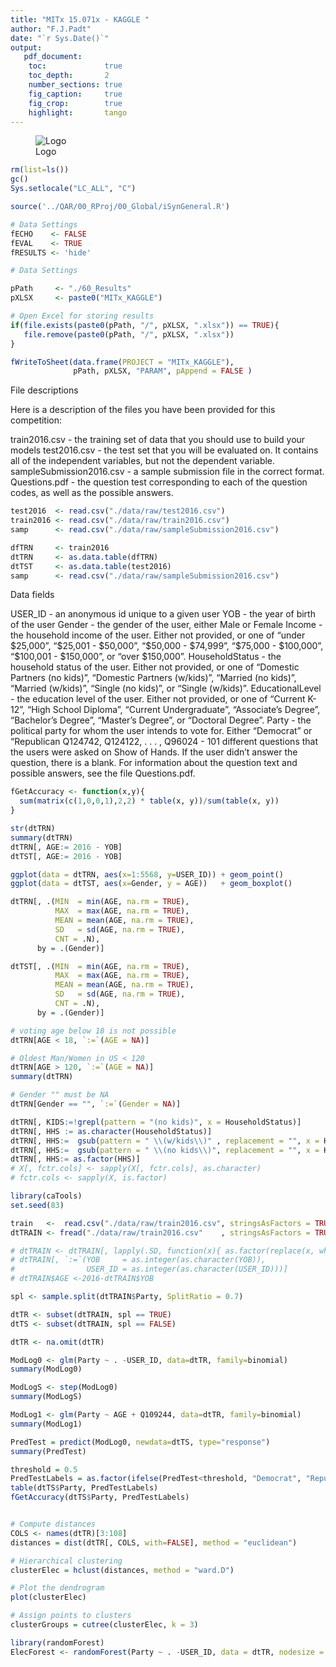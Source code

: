 ```yaml
---
title: "MITx 15.071x - KAGGLE "
author: "F.J.Padt"
date: "`r Sys.Date()`"
output: 
   pdf_document:
    toc:             true
    toc_depth:       2
    number_sections: true
    fig_caption:     true
    fig_crop:        true
    highlight:       tango    
---
```


\newpage
![Logo](http://www.grandvision.com/img/logoGV.png) 



```r

rm(list=ls())
gc()
Sys.setlocale("LC_ALL", "C")

source('../QAR/00_RProj/00_Global/iSynGeneral.R')

# Data Settings
fECHO    <- FALSE
fEVAL    <- TRUE
fRESULTS <- 'hide' 

# Data Settings

pPath     <- "./60_Results" 
pXLSX     <- paste0("MITx_KAGGLE") 

# Open Excel for storing results
if(file.exists(paste0(pPath, "/", pXLSX, ".xlsx")) == TRUE){
   file.remove(paste0(pPath, "/", pXLSX, ".xlsx"))
}

fWriteToSheet(data.frame(PROJECT = "MITx_KAGGLE"), 
              pPath, pXLSX, "PARAM", pAppend = FALSE )

```

File descriptions

Here is a description of the files you have been provided for this competition: 

train2016.csv - the training set of data that you should use to build your models
test2016.csv - the test set that you will be evaluated on. It contains all of the independent variables, but not the dependent variable.
sampleSubmission2016.csv - a sample submission file in the correct format.
Questions.pdf - the question test corresponding to each of the question codes, as well as the possible answers.


```r
test2016  <- read.csv("./data/raw/test2016.csv")
train2016 <- read.csv("./data/raw/train2016.csv")
samp      <- read.csv("./data/raw/sampleSubmission2016.csv")

dfTRN     <- train2016
dtTRN     <- as.data.table(dfTRN)
dtTST     <- as.data.table(test2016)
samp      <- read.csv("./data/raw/sampleSubmission2016.csv")
```

Data fields

USER_ID - an anonymous id unique to a given user
YOB - the year of birth of the user
Gender - the gender of the user, either Male or Female
Income - the household income of the user. Either not provided, or one of "under $25,000", "$25,001 - $50,000", "$50,000 - $74,999", "$75,000 - $100,000", "$100,001 - $150,000", or "over $150,000".
HouseholdStatus - the household status of the user. Either not provided, or one of "Domestic Partners (no kids)", "Domestic Partners (w/kids)", "Married (no kids)", "Married (w/kids)", "Single (no kids)", or "Single (w/kids)".
EducationalLevel - the education level of the user. Either not provided, or one of "Current K-12", "High School Diploma", "Current Undergraduate", "Associate's Degree", "Bachelor's Degree", "Master's Degree", or "Doctoral Degree".
Party - the political party for whom the user intends to vote for. Either "Democrat" or "Republican
Q124742, Q124122, . . . , Q96024 - 101 different questions that the users were asked on Show of Hands. If the user didn't answer the question, there is a blank. For information about the question text and possible answers, see the file Questions.pdf.

```r

fGetAccuracy <- function(x,y){
  sum(matrix(c(1,0,0,1),2,2) * table(x, y))/sum(table(x, y))
}
```



```r
str(dtTRN)
summary(dtTRN)
dtTRN[, AGE:= 2016 - YOB]
dtTST[, AGE:= 2016 - YOB]

ggplot(data = dtTRN, aes(x=1:5568, y=USER_ID)) + geom_point()
ggplot(data = dtTST, aes(x=Gender, y = AGE))   + geom_boxplot()

```

```r

dtTRN[, .(MIN  = min(AGE, na.rm = TRUE), 
          MAX  = max(AGE, na.rm = TRUE),
          MEAN = mean(AGE, na.rm = TRUE),
          SD   = sd(AGE, na.rm = TRUE),
          CNT = .N), 
      by = .(Gender)]

dtTST[, .(MIN  = min(AGE, na.rm = TRUE), 
          MAX  = max(AGE, na.rm = TRUE),
          MEAN = mean(AGE, na.rm = TRUE),
          SD   = sd(AGE, na.rm = TRUE),
          CNT = .N), 
      by = .(Gender)]

# voting age below 18 is not possible
dtTRN[AGE < 18, `:=`(AGE = NA)]

# Oldest Man/Women in US < 120
dtTRN[AGE > 120, `:=`(AGE = NA)]
summary(dtTRN)

# Gender "" must be NA
dtTRN[Gender == "", `:=`(Gender = NA)]

dtTRN[, KIDS:=!grepl(pattern = "(no kids)", x = HouseholdStatus)]
dtTRN[, HHS := as.character(HouseholdStatus)]
dtTRN[, HHS:=  gsub(pattern = " \\(w/kids\\)" , replacement = "", x = HHS)]
dtTRN[, HHS:=  gsub(pattern = " \\(no kids\\)", replacement = "", x = HHS)]
dtTRN[, HHS:= as.factor(HHS)]
# X[, fctr.cols] <- sapply(X[, fctr.cols], as.character)
# fctr.cols <- sapply(X, is.factor)
```


```r
library(caTools)
set.seed(83)

train   <-  read.csv("./data/raw/train2016.csv", stringsAsFactors = TRUE)
dtTRAIN <- fread("./data/raw/train2016.csv"    , stringsAsFactors = TRUE)

# dtTRAIN <- dtTRAIN[, lapply(.SD, function(x){ as.factor(replace(x, which(x==""), NA))})]
# dtTRAIN[, `:=`(YOB     = as.integer(as.character(YOB)),
#                USER_ID = as.integer(as.character(USER_ID)))]
# dtTRAIN$AGE <-2016-dtTRAIN$YOB

spl <- sample.split(dtTRAIN$Party, SplitRatio = 0.7)

dtTR <- subset(dtTRAIN, spl == TRUE)
dtTS <- subset(dtTRAIN, spl == FALSE)

dtTR <- na.omit(dtTR)

ModLog0 <- glm(Party ~ . -USER_ID, data=dtTR, family=binomial)
summary(ModLog0)

ModLogS <- step(ModLog0)
summary(ModLogS)

ModLog1 <- glm(Party ~ AGE + Q109244, data=dtTR, family=binomial)
summary(ModLog1)

PredTest = predict(ModLog0, newdata=dtTS, type="response")
summary(PredTest)

threshold = 0.5
PredTestLabels = as.factor(ifelse(PredTest<threshold, "Democrat", "Republican"))
table(dtTS$Party, PredTestLabels)
fGetAccuracy(dtTS$Party, PredTestLabels)



```

```r
# Compute distances
COLS <- names(dtTR)[3:108]
distances = dist(dtTR[, COLS, with=FALSE], method = "euclidean")

# Hierarchical clustering
clusterElec = hclust(distances, method = "ward.D") 

# Plot the dendrogram
plot(clusterElec)

# Assign points to clusters
clusterGroups = cutree(clusterElec, k = 3)

library(randomForest)
ElecForest <- randomForest(Party ~ . -USER_ID, data = dtTR, nodesize = 25, ntree= 200 )
```


